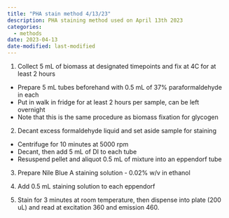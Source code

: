 ```yaml
---
title: "PHA stain method 4/13/23"
description: PHA staining method used on April 13th 2023
categories:
  - methods
date: 2023-04-13
date-modified: last-modified
---
```


1. Collect 5 mL of biomass at designated timepoints and fix at 4C for at least 2 hours
  + Prepare 5 mL tubes beforehand with 0.5 mL of 37% paraformaldehyde in each
  + Put in walk in fridge for at least 2 hours per sample, can be left overnight  
  + Note that this is the same procedure as biomass fixation for glycogen
  
2. Decant excess formaldehyde liquid and set aside sample for staining
  + Centrifuge for 10 minutes at 5000 rpm
  + Decant, then add 5 mL of DI to each tube
  + Resuspend pellet and aliquot 0.5 mL of mixture into an eppendorf tube
  
3. Prepare Nile Blue A staining solution - 0.02% w/v in ethanol
  
4. Add 0.5 mL staining solution to each eppendorf  

5. Stain for 3 minutes at room temperature, then dispense into plate (200 uL) and read at excitation 360 and emission 460. 